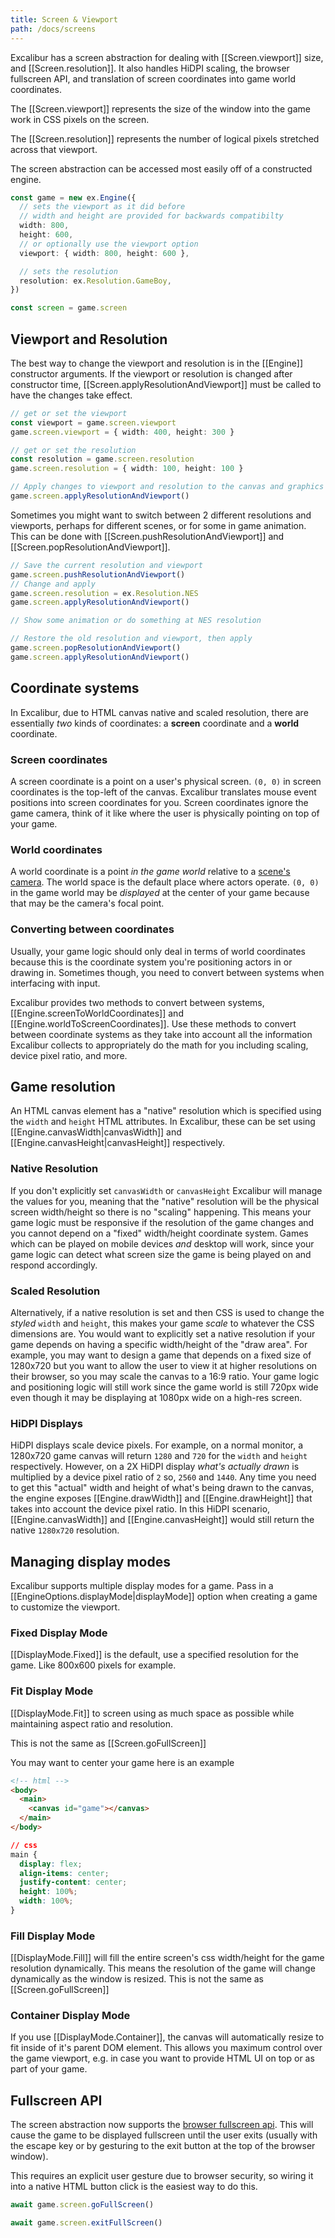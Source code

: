 ```yaml
---
title: Screen & Viewport
path: /docs/screens
---
```


Excalibur has a screen abstraction for dealing with [[Screen.viewport]] size, and [[Screen.resolution]]. It also handles HiDPI scaling, the browser fullscreen API, and translation of screen coordinates into game world coordinates.

The [[Screen.viewport]] represents the size of the window into the game work in CSS pixels on the screen.

The [[Screen.resolution]] represents the number of logical pixels stretched across that viewport.

The screen abstraction can be accessed most easily off of a constructed engine.

```typescript
const game = new ex.Engine({
  // sets the viewport as it did before
  // width and height are provided for backwards compatibilty
  width: 800,
  height: 600,
  // or optionally use the viewport option
  viewport: { width: 800, height: 600 },

  // sets the resolution
  resolution: ex.Resolution.GameBoy,
})

const screen = game.screen
```

## Viewport and Resolution

The best way to change the viewport and resolution is in the [[Engine]] constructor arguments. If the viewport or resolution is changed after constructor time, [[Screen.applyResolutionAndViewport]] must be called to have the changes take effect.

```typescript
// get or set the viewport
const viewport = game.screen.viewport
game.screen.viewport = { width: 400, height: 300 }

// get or set the resolution
const resolution = game.screen.resolution
game.screen.resolution = { width: 100, height: 100 }

// Apply changes to viewport and resolution to the canvas and graphics context
game.screen.applyResolutionAndViewport()
```

Sometimes you might want to switch between 2 different resolutions and viewports, perhaps for different scenes, or for some in game animation. This can be done with [[Screen.pushResolutionAndViewport]] and [[Screen.popResolutionAndViewport]].

```typescript
// Save the current resolution and viewport
game.screen.pushResolutionAndViewport()
// Change and apply
game.screen.resolution = ex.Resolution.NES
game.screen.applyResolutionAndViewport()

// Show some animation or do something at NES resolution

// Restore the old resolution and viewport, then apply
game.screen.popResolutionAndViewport()
game.screen.applyResolutionAndViewport()
```

## Coordinate systems

In Excalibur, due to HTML canvas native and scaled resolution, there are essentially _two_ kinds of coordinates: a **screen** coordinate and a **world** coordinate.

### Screen coordinates

A screen coordinate is a point on a user's physical screen. `(0, 0)` in screen coordinates is the top-left of the canvas. Excalibur translates mouse event positions into screen coordinates for you. Screen coordinates ignore the game camera, think of it like where the user is physically pointing on top of your game.

### World coordinates

A world coordinate is a point _in the game world_ relative to a [scene's camera](/docs/scenes#camera). The world space is the default place where actors operate. `(0, 0)` in the game world may be _displayed_ at the center of your game because that may be the camera's focal point.

### Converting between coordinates

Usually, your game logic should only deal in terms of world coordinates because this is the coordinate system you're positioning actors in or drawing in. Sometimes though, you need to convert between systems when interfacing with input.

Excalibur provides two methods to convert between systems, [[Engine.screenToWorldCoordinates]] and [[Engine.worldToScreenCoordinates]]. Use these methods to convert between coordinate systems as they take into account all the information Excalibur collects to appropriately do the math for you including scaling, device pixel ratio, and more.

## Game resolution

An HTML canvas element has a "native" resolution which is specified using the `width` and `height` HTML attributes. In Excalibur, these can be set using [[Engine.canvasWidth|canvasWidth]] and [[Engine.canvasHeight|canvasHeight]] respectively.

### Native Resolution

If you don't explicitly set `canvasWidth` or `canvasHeight` Excalibur will manage the values for you, meaning that the "native" resolution will be the physical screen width/height so there is no "scaling" happening. This means your game logic must be responsive if the resolution of the game changes and you cannot depend on a "fixed" width/height coordinate system. Games which can be played on mobile devices _and_ desktop will work, since your game logic can detect what screen size the game is being played on and respond accordingly.

### Scaled Resolution

Alternatively, if a native resolution is set and then CSS is used to change the _styled_ `width` and `height`, this makes your game _scale_ to whatever the CSS dimensions are. You would want to explicitly set a native resolution if your game depends on having a specific width/height of the "draw area". For example, you may want to design a game that depends on a fixed size of 1280x720 but you want to allow the user to view it at higher resolutions on their browser, so you may scale the canvas to a 16:9 ratio. Your game logic and positioning logic will still work since the game world is still 720px wide even though it may be displaying at 1080px wide on a high-res screen.

### HiDPI Displays

HiDPI displays scale device pixels. For example, on a normal monitor, a 1280x720 game canvas will return `1280` and `720` for the `width` and `height` respectively. However, on a 2X HiDPI display _what's actually drawn_ is multiplied by a device pixel ratio of `2` so, `2560` and `1440`. Any time you need to get this "actual" width and height of what's being drawn to the canvas, the engine exposes [[Engine.drawWidth]] and [[Engine.drawHeight]] that takes into account the device pixel ratio. In this HiDPI scenario, [[Engine.canvasWidth]] and [[Engine.canvasHeight]] would still return the native `1280x720` resolution.

<!-- TODO: Embed example -->

## Managing display modes

Excalibur supports multiple display modes for a game. Pass in a [[EngineOptions.displayMode|displayMode]]
option when creating a game to customize the viewport.

### Fixed Display Mode

[[DisplayMode.Fixed]] is the default, use a specified resolution for the game. Like 800x600 pixels for example.

### Fit Display Mode

[[DisplayMode.Fit]] to screen using as much space as possible while maintaining aspect ratio and resolution.

This is not the same as [[Screen.goFullScreen]]

You may want to center your game here is an example

```html
<!-- html -->
<body>
  <main>
    <canvas id="game"></canvas>
  </main>
</body>
```

```css
// css
main {
  display: flex;
  align-items: center;
  justify-content: center;
  height: 100%;
  width: 100%;
}
```

### Fill Display Mode

[[DisplayMode.Fill]] will fill the entire screen's css width/height for the game resolution dynamically. This means the resolution of the game will change dynamically as the window is resized. This is not the same as [[Screen.goFullScreen]]

<!-- TODO: Embed example -->

### Container Display Mode

If you use [[DisplayMode.Container]], the canvas will automatically resize to fit inside of
it's parent DOM element. This allows you maximum control over the game viewport, e.g. in case
you want to provide HTML UI on top or as part of your game.

<!-- TODO: Embed example -->

## Fullscreen API

The screen abstraction now supports the [browser fullscreen api](https://developer.mozilla.org/en-US/docs/Web/API/Fullscreen_API). This will cause the game to be displayed fullscreen until the user exits (usually with the escape key or by gesturing to the exit button at the top of the browser window).

<Note>

This requires an explicit user gesture due to browser security, so wiring it into a native HTML button click is the easiest way to do this.

</Note>

```typescript
await game.screen.goFullScreen()

await game.screen.exitFullScreen()
```
